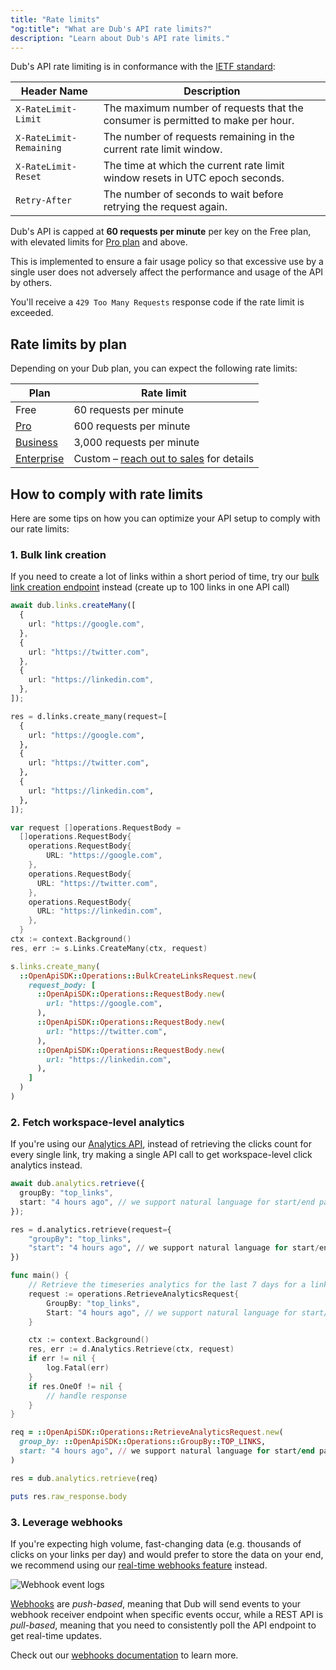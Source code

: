```yaml
---
title: "Rate limits"
"og:title": "What are Dub's API rate limits?"
description: "Learn about Dub's API rate limits."
---
```


Dub's API rate limiting is in conformance with the [IETF standard](https://datatracker.ietf.org/doc/html/draft-ietf-httpapi-ratelimit-headers):

| Header Name             | Description                                                                     |
| ----------------------- | ------------------------------------------------------------------------------- |
| `X-RateLimit-Limit`     | The maximum number of requests that the consumer is permitted to make per hour. |
| `X-RateLimit-Remaining` | The number of requests remaining in the current rate limit window.              |
| `X-RateLimit-Reset`     | The time at which the current rate limit window resets in UTC epoch seconds.    |
| `Retry-After`           | The number of seconds to wait before retrying the request again.                |

Dub's API is capped at **60 requests per minute** per key on the Free plan, with elevated limits for [Pro plan](https://dub.co/help/article/pro-plan) and above.

This is implemented to ensure a fair usage policy so that excessive use by a single user does not adversely affect the performance and usage of the API by others.

You'll receive a `429 Too Many Requests` response code if the rate limit is exceeded.

## Rate limits by plan

Depending on your Dub plan, you can expect the following rate limits:

| Plan                                                  | Rate limit                                                           |
| ----------------------------------------------------- | -------------------------------------------------------------------- |
| Free                                                  | 60 requests per minute                                               |
| [Pro](https://dub.co/help/article/pro-plan)           | 600 requests per minute                                              |
| [Business](https://dub.co/help/article/business-plan) | 3,000 requests per minute                                            |
| [Enterprise](https://dub.co/enterprise)               | Custom – [reach out to sales](https://dub.co/enterprise) for details |

## How to comply with rate limits

Here are some tips on how you can optimize your API setup to comply with our rate limits:

### 1. Bulk link creation

If you need to create a lot of links within a short period of time, try our [bulk link creation endpoint](/api-reference/endpoint/bulk-create-links) instead (create up to 100 links in one API call)

<CodeGroup>

```typescript TypeScript
await dub.links.createMany([
  {
    url: "https://google.com",
  },
  {
    url: "https://twitter.com",
  },
  {
    url: "https://linkedin.com",
  },
]);
```

```python Python
res = d.links.create_many(request=[
  {
    url: "https://google.com",
  },
  {
    url: "https://twitter.com",
  },
  {
    url: "https://linkedin.com",
  },
]);
```

```go Go
var request []operations.RequestBody =
  []operations.RequestBody{
    operations.RequestBody{
        URL: "https://google.com",
    },
    operations.RequestBody{
      URL: "https://twitter.com",
    },
    operations.RequestBody{
      URL: "https://linkedin.com",
    },
  }
ctx := context.Background()
res, err := s.Links.CreateMany(ctx, request)
```

```ruby Ruby
s.links.create_many(
  ::OpenApiSDK::Operations::BulkCreateLinksRequest.new(
    request_body: [
      ::OpenApiSDK::Operations::RequestBody.new(
        url: "https://google.com",
      ),
      ::OpenApiSDK::Operations::RequestBody.new(
        url: "https://twitter.com",
      ),
      ::OpenApiSDK::Operations::RequestBody.new(
        url: "https://linkedin.com",
      ),
    ]
  )
)
```

</CodeGroup>
    
### 2. Fetch workspace-level analytics

If you're using our [Analytics API](/api-reference/endpoint/retrieve-analytics), instead of retrieving the clicks count for every single link, try making a single API call to get workspace-level click analytics instead.

<CodeGroup>

```typescript TypeScript
await dub.analytics.retrieve({
  groupBy: "top_links",
  start: "4 hours ago", // we support natural language for start/end params
});
```

```python Python
res = d.analytics.retrieve(request={
    "groupBy": "top_links",
    "start": "4 hours ago", // we support natural language for start/end params
})
```

```go Go
func main() {
	// Retrieve the timeseries analytics for the last 7 days for a link
	request := operations.RetrieveAnalyticsRequest{
        GroupBy: "top_links",
        Start: "4 hours ago", // we support natural language for start/end params
	}

	ctx := context.Background()
	res, err := d.Analytics.Retrieve(ctx, request)
	if err != nil {
		log.Fatal(err)
	}
	if res.OneOf != nil {
		// handle response
	}
}
```

```ruby Ruby
req = ::OpenApiSDK::Operations::RetrieveAnalyticsRequest.new(
  group_by: ::OpenApiSDK::Operations::GroupBy::TOP_LINKS,
  start: "4 hours ago", // we support natural language for start/end params
)

res = dub.analytics.retrieve(req)

puts res.raw_response.body
```

</CodeGroup>

### 3. Leverage webhooks

If you're expecting high volume, fast-changing data (e.g. thousands of clicks on your links per day) and would prefer to store the data on your end, we recommend using our [real-time webhooks feature](https://dub.co/blog/introducing-webhooks) instead.

<Frame>
  <img
    src="https://assets.dub.co/blog/webhook-event-logs.jpg"
    alt="Webhook event logs"
  />
</Frame>

[Webhooks](/concepts/webhooks/introduction) are _push-based_, meaning that Dub will send events to your webhook receiver endpoint when specific events occur, while a REST API is _pull-based_, meaning that you need to consistently poll the API endpoint to get real-time updates.

Check out our [webhooks documentation](/concepts/webhooks/introduction) to learn more.
